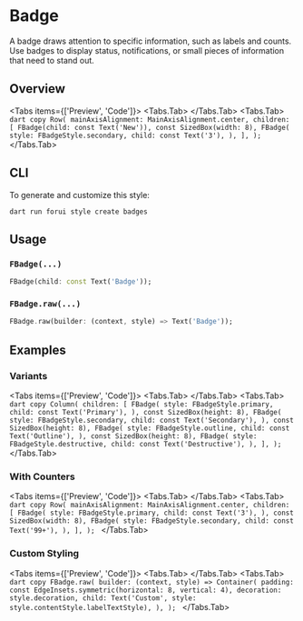 
# Badge

A badge draws attention to specific information, such as labels and counts. Use badges to display status, notifications, or small pieces of information that need to stand out.

<LinkBadgeGroup>
    <LinkBadge label="API Reference" href="https://pub.dev/documentation/forui/latest/forui.widgets.badge/"/>
    <LinkBadge label="Source Code" href="https://github.com/forus-labs/forui/blob/main/lib/src/widgets/badge/badge.dart"/>
</LinkBadgeGroup>

## Overview

<Tabs items={['Preview', 'Code']}>
  <Tabs.Tab>
      <Widget name='badge' query={{}}/>
  </Tabs.Tab>
  <Tabs.Tab>
      ```dart copy
      Row(
        mainAxisAlignment: MainAxisAlignment.center,
        children: [
          FBadge(child: const Text('New')),
          const SizedBox(width: 8),
          FBadge(
            style: FBadgeStyle.secondary,
            child: const Text('3'),
          ),
        ],
      );
      ```
  </Tabs.Tab>
</Tabs>

## CLI

To generate and customize this style:

```shell copy
dart run forui style create badges 
```

## Usage

### `FBadge(...)`

```dart copy
FBadge(child: const Text('Badge'));
```

### `FBadge.raw(...)`

```dart copy
FBadge.raw(builder: (context, style) => Text('Badge'));
```

## Examples

### Variants

<Tabs items={['Preview', 'Code']}>
  <Tabs.Tab>
      <Widget name='badge' variant='variants' query={{}}/>
  </Tabs.Tab>
  <Tabs.Tab>
      ```dart copy
      Column(
        children: [
          FBadge(
            style: FBadgeStyle.primary,
            child: const Text('Primary'),
          ),
          const SizedBox(height: 8),
          FBadge(
            style: FBadgeStyle.secondary,
            child: const Text('Secondary'),
          ),
          const SizedBox(height: 8),
          FBadge(
            style: FBadgeStyle.outline,
            child: const Text('Outline'),
          ),
          const SizedBox(height: 8),
          FBadge(
            style: FBadgeStyle.destructive,
            child: const Text('Destructive'),
          ),
        ],
      );
      ```
  </Tabs.Tab>
</Tabs>

### With Counters

<Tabs items={['Preview', 'Code']}>
  <Tabs.Tab>
      <Widget name='badge' variant='counters' query={{}}/>
  </Tabs.Tab>
  <Tabs.Tab>
      ```dart copy
      Row(
        mainAxisAlignment: MainAxisAlignment.center,
        children: [
          FBadge(
            style: FBadgeStyle.primary,
            child: const Text('3'),
          ),
          const SizedBox(width: 8),
          FBadge(
            style: FBadgeStyle.secondary,
            child: const Text('99+'),
          ),
        ],
      );
      ```
  </Tabs.Tab>
</Tabs>

### Custom Styling

<Tabs items={['Preview', 'Code']}>
  <Tabs.Tab>
      <Widget name='badge' variant='custom' query={{}}/>
  </Tabs.Tab>
  <Tabs.Tab>
      ```dart copy
      FBadge.raw(
        builder: (context, style) => Container(
          padding: const EdgeInsets.symmetric(horizontal: 8, vertical: 4),
          decoration: style.decoration,
          child: Text('Custom', style: style.contentStyle.labelTextStyle),
        ),
      );
      ```
  </Tabs.Tab>
</Tabs>
